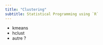 ```yaml
---
title: "Clustering"
subtitle: Statistical Programming using `R`
---
```


- kmeans
- hclust
- autre ?